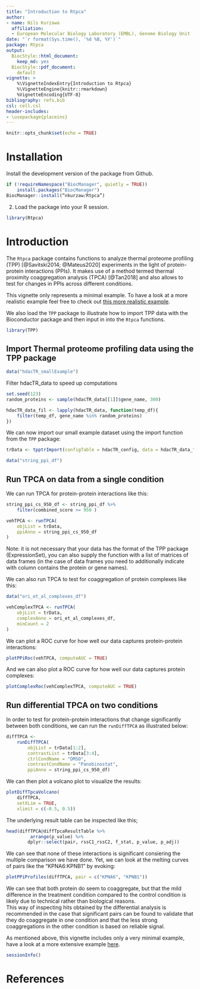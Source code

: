 ```yaml
---
title: "Introduction to Rtpca"
author:
- name: Nils Kurzawa
  affiliation: 
  - European Molecular Biology Laboratory (EMBL), Genome Biology Unit
date: "`r format(Sys.time(), '%d %B, %Y')`"
package: Rtpca
output:
  BiocStyle::html_document:
    keep_md: yes
  BiocStyle::pdf_document: 
    default
vignette: >
    %\VignetteIndexEntry{Introduction to Rtpca}
    %\VignetteEngine{knitr::rmarkdown}
    %VignetteEncoding{UTF-8}
bibliography: refs.bib
csl: cell.csl
header-includes: 
- \usepackage{placeins}
---
```


```r
knitr::opts_chunk$set(echo = TRUE)
```

# Installation

Install the development version of the package from Github.
```r
if (!requireNamespace("BiocManager", quietly = TRUE))
    install.packages("BiocManager")
BiocManager::install(“nkurzaw/Rtpca”)
```

2. Load the package into your R session.
```r
library(Rtpca)
```

# Introduction

The `Rtpca` package contains functions to analyze thermal proteome profiling (TPP) [@Savitski2014; @Mateus2020] experiments in the light of protein-protein interactions (PPIs). It makes use of a method termed thermal proximity coaggregation analysis (TPCA) [@Tan2018] and also allows to test for changes in PPIs across different conditions.

This vignette only represents a minimal example. To have a look at a more realistic example feel free to check out [this more realistic example](https://github.com/nkurzaw/Rtpca_analysis/blob/master/Hashimoto_et_al_analysis.pdf).

We also load the `TPP` package to illustrate how to import TPP data with the Bioconductor package and then input in into the `Rtpca` functions.
```r
library(TPP)
```

## Import Thermal proteome profiling data using the TPP package
```r
data("hdacTR_smallExample")
```

Filter hdacTR_data to speed up computations
```r
set.seed(123)
random_proteins <- sample(hdacTR_data[[1]]$gene_name, 300)
```

```r
hdacTR_data_fil <- lapply(hdacTR_data, function(temp_df){
    filter(temp_df, gene_name %in% random_proteins)
})
```

We can now import our small example dataset using the import function from the `TPP` package:
```r
trData <- tpptrImport(configTable = hdacTR_config, data = hdacTR_data_fil)
```

```r
data("string_ppi_df")
```

## Run TPCA on data from a single condition

We can run TPCA for protein-protein interactions like this:
```r
string_ppi_cs_950_df <- string_ppi_df %>% 
    filter(combined_score >= 950 )

vehTPCA <- runTPCA(
    objList = trData,
    ppiAnno = string_ppi_cs_950_df
)
```
Note: it is not necessary that your data has the format of the TPP package (ExpressionSet), you can also supply the function with a list of matrices of data frames (in the case of data frames you need to additionally indicate with column contains the protein or gene names).

We can also run TPCA to test for coaggregation of protein complexes like this:
```r
data("ori_et_al_complexes_df")

vehComplexTPCA <- runTPCA(
    objList = trData,
    complexAnno = ori_et_al_complexes_df,
    minCount = 2
)
```

We can plot a ROC curve for how well our data captures protein-protein interactions:
```r
plotPPiRoc(vehTPCA, computeAUC = TRUE)
```

And we can also plot a ROC curve for how well our data captures protein complexes:

```r
plotComplexRoc(vehComplexTPCA, computeAUC = TRUE)

```


## Run differential TPCA on two conditions 

In order to test for protein-protein interactions that change significantly between both conditions, we can run the `runDiffTPCA` as illustrated below:

```r
diffTPCA <- 
    runDiffTPCA(
        objList = trData[1:2], 
        contrastList = trData[3:4],
        ctrlCondName = "DMSO",
        contrastCondName = "Panobinostat",
        ppiAnno = string_ppi_cs_950_df)
```

We can then plot a volcano plot to visualize the results:
```r
plotDiffTpcaVolcano(
    diffTPCA,
    setXLim = TRUE,
    xlimit = c(-0.5, 0.5))
```

The underlying result table can be inspected like this;
```r
head(diffTPCA@diffTpcaResultTable %>% 
         arrange(p_value) %>% 
        dplyr::select(pair, rssC1_rssC2, f_stat, p_value, p_adj))
```

We can see that none of these interactions is significant consiering the multiple comparison we have done. Yet, we can look at the melting curves of pairs like the "KPNA6:KPNB1" by evoking:

```r
plotPPiProfiles(diffTPCA, pair = c("KPNA6", "KPNB1"))
```
We can see that both protein do seem to coaggregate, but that the mild difference in the treatment condition compared to the control condition is likely due to technical rather than biological reasons.       
This way of inspecting hits obtained by the differential analysis is recommended in the case that significant pairs can be found to validate that they do coaggregate in one condition and that the less strong coaggregations in the other condition is based on reliable signal.      


As mentioned above, this vignette includes only a very minimal example, have a look at a more extensive example [here](https://github.com/nkurzaw/Rtpca_analysis/blob/master/Hashimoto_et_al_analysis.pdf).

```r
sessionInfo()
```

# References
